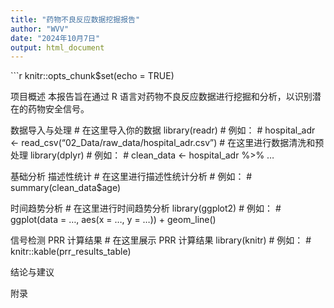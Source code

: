 ```yaml
---
title: "药物不良反应数据挖掘报告"
author: "WVV"
date: "2024年10月7日"
output: html_document
---
```


```r
knitr::opts_chunk$set(echo = TRUE)


项目概述
本报告旨在通过 R 语言对药物不良反应数据进行挖掘和分析，以识别潜在的药物安全信号。

数据导入与处理
# 在这里导入你的数据
library(readr)
# 例如：
# hospital_adr <- read_csv("02_Data/raw_data/hospital_adr.csv")
# 在这里进行数据清洗和预处理
library(dplyr)
# 例如：
# clean_data <- hospital_adr %>% ...

基础分析
描述性统计
# 在这里进行描述性统计分析
# 例如：
# summary(clean_data$age)


时间趋势分析
# 在这里进行时间趋势分析
library(ggplot2)
# 例如：
# ggplot(data = ..., aes(x = ..., y = ...)) + geom_line()

信号检测
PRR 计算结果
# 在这里展示 PRR 计算结果
library(knitr)
# 例如：
# knitr::kable(prr_results_table)

结论与建议


附录


